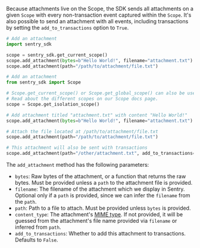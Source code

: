 Because attachments live on the <PlatformLink to="/enriching-events/scopes/">Scope</PlatformLink>, the SDK sends all attachments on a given `Scope` with every non-transaction event captured within the `Scope`. It's also possible to send an attachment with all events, including transactions by setting the `add_to_transactions` option to `True`.

```python {tabTitle:Python (SDK 2.x)}
# Add an attachment
import sentry_sdk

scope = sentry_sdk.get_current_scope()
scope.add_attachment(bytes=b"Hello World!", filename="attachment.txt")
scope.add_attachment(path="/path/to/attachment/file.txt")
```

```python {tabTitle:Python (SDK 1.x)}
# Add an attachment
from sentry_sdk import Scope

# Scope.get_current_scope() or Scope.get_global_scope() can also be used.
# Read about the different scopes on our Scope docs page.
scope = Scope.get_isolation_scope()

# Add attachment titled "attachment.txt" with content "Hello World!"
scope.add_attachment(bytes=b"Hello World!", filename="attachment.txt")

# Attach the file located at /path/to/attachment/file.txt
scope.add_attachment(path="/path/to/attachment/file.txt")

# This attachment will also be sent with transactions
scope.add_attachment(path="/other/attachment.txt", add_to_transactions=True)
```


The `add_attachment` method has the following parameters:
  - `bytes`: Raw bytes of the attachment, or a function that returns the raw bytes. Must be provided unless a `path` to the attachment file is provided.
  - `filename`: The filename of the attachment which we display in Sentry. Optional only if a `path` is provided, since we can infer the `filename` from the `path`.
  - `path`: Path to a file to attach. Must be provided unless `bytes` is provided.
  - `content_type`: The attachment's [MIME type](https://www.iana.org/assignments/media-types/media-types.xhtml). If not provided, it will be guessed from the attachment's file name provided via `filename` or inferred from `path`.
  - `add_to_transactions`: Whether to add this attachment to transactions. Defaults to `False`.
